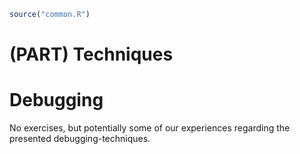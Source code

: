 ```r
source("common.R")
```

# (PART) Techniques {-} 

# Debugging

No exercises, but potentially some of our experiences regarding the presented debugging-techniques.